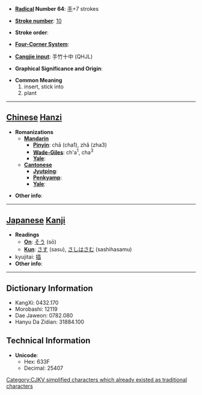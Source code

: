* '''[[Wiktionary:Chinese radical index| Radical]] Number 64''': [[Wiktionary:Chinese radical index 手|手]]+7 strokes

* '''[[Wiktionary:Chinese total strokes index|Stroke number]]''': [[Wiktionary:Chinese total strokes index 10|10]]

* '''Stroke order''': 

* '''[[Wiktionary:Chinese four corner index|Four-Corner System]]''': 

* '''[[Wiktionary:Chinese Cangjie index|Cangjie input]]''': 手竹十中 (QHJL)

* '''Graphical Significance and Origin''': 

* '''Common Meaning'''
*#insert, stick into
*# plant


----

== [[Chinese]] [[Hanzi]] ==

* '''Romanizations'''
** '''[[Mandarin]]'''
*** '''[[Pinyin]]''': chā (cha1), zhǎ (zha3)
*** '''[[Wade-Giles]]''': ch'a<sup>1</sup>, cha<sup>3</sup>
*** '''[[Yale]]''': 
** '''[[Cantonese]]'''
*** '''[[Jyutping]]''':
*** '''[[Penkyamp]]''': 
*** '''[[Yale]]''': 

* '''Other info''': 

----

== [[Japanese]] [[Kanji]] ==

* '''Readings'''
** '''[[On]]''': [[そう]] (sō)
** '''[[Kun]]''': [[さす]] (sasu), [[さしはさむ]] (sashihasamu)
* kyujitai: [[插]]
* '''Other info''':  

----

== Dictionary Information ==

* KangXi: 0432.170
* Morobashi: 12119
* Dae Jaweon: 0782.080
* Hanyu Da Zidian: 31884.100

== Technical Information ==

* '''Unicode''':
** Hex: 633F
** Decimal: 25407

[[Category:CJKV simplified characters which already existed as traditional characters]]